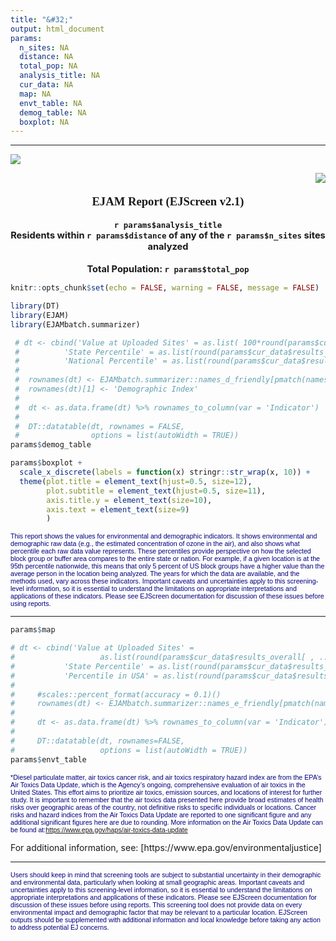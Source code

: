 ```yaml
---
title: "&#32;"
output: html_document
params:
  n_sites: NA
  distance: NA
  total_pop: NA
  analysis_title: NA
  cur_data: NA
  map: NA
  envt_table: NA
  demog_table: NA
  boxplot: NA
---
```


<style>
.html-widget {
    margin: auto;
}
</style>

------------------------------------------------------------------------

::: {#logorow .row}
::: {.col-xs-6 style="text-align: left;"}
  ![](https://ejscreen.epa.gov/mapper/images/epalogo_ej.png)

:::
::: {.col-xs-6 style="text-align: right;"}
  ![](https://ejscreen.epa.gov/mapper/images/ejlogo.png)

:::
:::

::: {#reporthead style="font-weight: bold; font-size: 14pt; font-family: Tahoma; text-align: center;"}
EJAM Report (EJScreen v2.1)
:::
::: {#headerDiv style="font-weight: bold; font-size: 11pt; text-align: center;"}
`r params$analysis_title`\
Residents within `r params$distance` of any of the `r params$n_sites` sites analyzed\
\
Total Population: `r params$total_pop`
:::

```r
knitr::opts_chunk$set(echo = FALSE, warning = FALSE, message = FALSE)
```

```r
library(DT)
library(EJAM)
library(EJAMbatch.summarizer)
```

```r
 # dt <- cbind('Value at Uploaded Sites' = as.list( 100*round(params$cur_data$results_overall[ , ..names_d], 2)),
 #          'State Percentile' = as.list(round(params$cur_data$results_overall[, ..names_d_state_pctile], 2)),
 #          'National Percentile' = as.list(round(params$cur_data$results_overall[, ..names_d_pctile], 2)))
 #    
 #  rownames(dt) <- EJAMbatch.summarizer::names_d_friendly[pmatch(names_d, EJAMbatch.summarizer::names_d_batch)]
 #  rownames(dt)[1] <- 'Demographic Index'
 #  
 #  dt <- as.data.frame(dt) %>% rownames_to_column(var = 'Indicator')
 #    
 #  DT::datatable(dt, rownames = FALSE, 
 #                options = list(autoWidth = TRUE))
params$demog_table
```

```r
params$boxplot +
  scale_x_discrete(labels = function(x) stringr::str_wrap(x, 10)) +
  theme(plot.title = element_text(hjust=0.5, size=12),
        plot.subtitle = element_text(hjust=0.5, size=11),
        axis.title.y = element_text(size=10),
        axis.text = element_text(size=9)
        )
```

::: {style="font-size: 8pt; color: navy; font-family: sans-serif;"}
This report shows the values for environmental and demographic indicators. It shows environmental and demographic raw data (e.g., the estimated concentration of ozone in the air), and also shows what percentile each raw data value represents. These percentiles provide perspective on how the selected block group or buffer area compares to the entire state or nation. For example, if a given location is at the 95th percentile nationwide, this means that only 5 percent of US block groups have a higher value than the average person in the location being analyzed. The years for which the data are available, and the methods used, vary across these indicators. Important caveats and uncertainties apply to this screening-level information, so it is essential to understand the limitations on appropriate interpretations and applications of these indicators. Please see EJScreen documentation for discussion of these issues before using reports.
:::

***

```r
params$map
```


```r
# dt <- cbind('Value at Uploaded Sites' = 
#                   as.list(round(params$cur_data$results_overall[ , ..names_e],2)),
#           'State Percentile' = as.list(round(params$cur_data$results_overall[, ..names_e_state_pctile],2)),
#           'Percentile in USA' = as.list(round(params$cur_data$results_overall[, ..names_e_pctile],2)))
#     
#     #scales::percent_format(accuracy = 0.1)()
#     rownames(dt) <- EJAMbatch.summarizer::names_e_friendly[pmatch(names_e, EJAMbatch.summarizer::names_e_batch)]
#     
#     dt <- as.data.frame(dt) %>% rownames_to_column(var = 'Indicator')
#     
#     DT::datatable(dt, rownames=FALSE,
#                   options = list(autoWidth = TRUE))
params$envt_table
```

::: {style="font-size: 8pt; color: navy; font-family: sans-serif;"}
\*Diesel particulate matter, air toxics cancer risk, and air toxics respiratory hazard index are from the EPA's Air Toxics Data Update, which is the Agency's ongoing, comprehensive evaluation of air toxics in the United States. This effort aims to prioritize air toxics, emission sources, and locations of interest for further study. It is important to remember that the air toxics data presented here provide broad estimates of health risks over geographic areas of the country, not definitive risks to specific individuals or locations. Cancer risks and hazard indices from the Air Toxics Data Update are reported to one significant figure and any additional significant figures here are due to rounding. More information on the Air Toxics Data Update can be found at:<https://www.epa.gov/haps/air-toxics-data-update>
:::

For additional information, see: [https://www.epa.gov/environmentaljustice]

***

::: {style="font-size: 8pt; color: navy; font-family: sans-serif;"}
Users should keep in mind that screening tools are subject to substantial uncertainty in their demographic and environmental data, particularly when looking at small geographic areas. Important caveats and uncertainties apply to this screening-level information, so it is essential to understand the limitations on appropriate interpretations and applications of these indicators. Please see EJScreen documentation for discussion of these issues before using reports. This screening tool does not provide data on every environmental impact and demographic factor that may be relevant to a particular location. EJScreen outputs should be supplemented with additional information and local knowledge before taking any action to address potential EJ concerns.
:::
